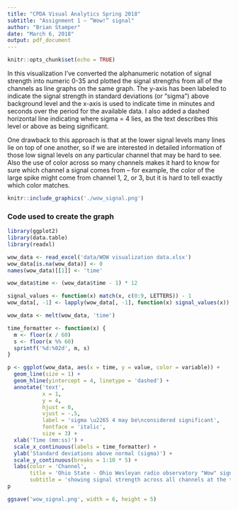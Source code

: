 ```yaml
---
title: "CPDA Visual Analytics Spring 2018"
subtitle: "Assignment 1 – “Wow!” signal"
author: "Brian Stamper"
date: "March 6, 2018"
output: pdf_document
---
```


```r
knitr::opts_chunk$set(echo = TRUE)
```

In this visualization I’ve converted the alphanumeric notation of signal strength into numeric 0-35 and plotted the signal strengths from all of the channels as line graphs on the same graph. The y-axis has been labeled to indicate the signal strength in standard deviations (or “sigma”) above background level and the x-axis is used to indicate time in minutes and seconds over the period for the available data. I also added a dashed horizontal line indicating where sigma = 4 lies, as the text describes this level or above as being significant.

One drawback to this approach is that at the lower signal levels many lines lie on top of one another, so if we are interested in detailed information of those low signal levels on any particular channel that may be hard to see. Also the use of color across so many channels makes it hard to know for sure which channel a signal comes from – for example, the color of the large spike might come from channel 1, 2, or 3, but it is hard to tell exactly which color matches.

```r
knitr::include_graphics('./wow_signal.png')
```

### Code used to create the graph

```r
library(ggplot2)
library(data.table)
library(readxl)

wow_data <- read_excel('data/WOW visualization data.xlsx')
wow_data[is.na(wow_data)] <- 0
names(wow_data)[[1]] <- 'time'

wow_data$time <- (wow_data$time - 1) * 12

signal_values <- function(x) match(x, c(0:9, LETTERS)) - 1
wow_data[, -1] <- lapply(wow_data[, -1], function(x) signal_values(x))

wow_data <- melt(wow_data, 'time')

time_formatter <- function(x) {
  m <- floor(x / 60)
  s <- floor(x %% 60)
  sprintf('%d:%02d', m, s)
}

p <- ggplot(wow_data, aes(x = time, y = value, color = variable)) +
  geom_line(size = 1) +
  geom_hline(yintercept = 4, linetype = 'dashed') +
  annotate('text',
           x = 1, 
           y = 4, 
           hjust = 0, 
           vjust = -.5, 
           label = 'sigma \u2265 4 may be\nconsidered significant', 
           fontface = 'italic', 
           size = 3) +
  xlab('Time (mm:ss)') +
  scale_x_continuous(labels = time_formatter) +
  ylab('Standard deviations above normal (sigma)') +
  scale_y_continuous(breaks = 1:10 * 5) +
  labs(color = 'Channel', 
       title = 'Ohio State - Ohio Wesleyan radio observatory "Wow" signal',
       subtitle = 'showing signal strength across all channels at the time of the incident')
p

ggsave('wow_signal.png', width = 6, height = 5)
```